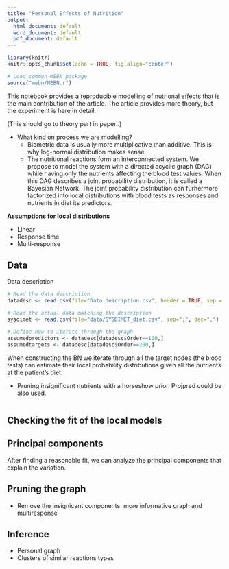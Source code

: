 ```yaml
---
title: "Personal Effects of Nutrition"
output:
  html_document: default
  word_document: default
  pdf_document: default
---
```


```r
library(knitr)
knitr::opts_chunk$set(echo = TRUE, fig.align="center")

# Load common MEBN package
source("mebn/MEBN.r")
```

This notebook provides a reproducible modelling of nutrional effects that is the main contribution of the article. The article provides more theory, but the experiment is here in detail.

(This should go to theory part in paper..)

- What kind on process we are modelling?
  - Biometric data is usually more multiplicative than additive. This is why log-normal distribution makes sense.
  - The nutritional reactions form an interconnected system. We propose to model the system with a directed acyclic graph (DAG) while having only the nutrients affecting the blood test values. When this DAG describes a joint probability distribution, it is called a Bayesian Network. The joint propability distribution can furhermore factorized into local distributions with blood tests as responses and nutrients in diet its predictors. 

**Assumptions for local distributions**

  - Linear
  - Response time
  - Multi-response

## Data

Data description

```r

# Read the data description
datadesc <- read.csv(file="Data description.csv", header = TRUE, sep = ";")

# Read the actual data matching the description
sysdimet <- read.csv(file="data/SYSDIMET_diet.csv", sep=";", dec=",")

# Define how to iterate through the graph
assumedpredictors <- datadesc[datadesc$Order==100,]    
assumedtargets <- datadesc[datadesc$Order==200,] 

```

When constructing the BN we iterate through all the target nodes (the blood tests) can estimate their local probability distributions given all the nutrients at the patient's diet.

- Pruning insignificant nutrients with a horseshow prior. Projpred could be also used.


```r

```

## Checking the fit of the local models


## Principal components

After finding a reasonable fit, we can analyze the principal components that explain the variation.

## Pruning the graph

- Remove the insignicant components: more informative graph and multiresponse

## Inference

- Personal graph
- Clusters of similar reactions types







